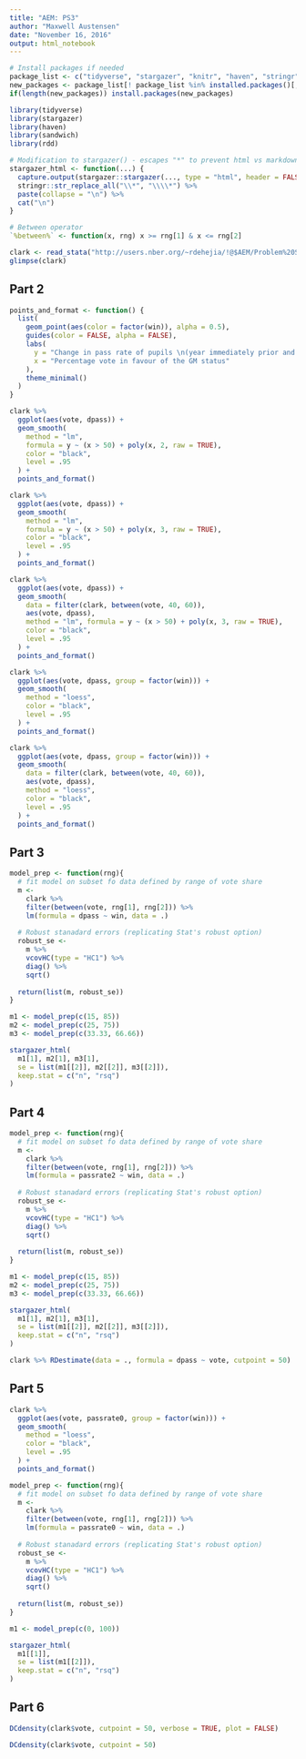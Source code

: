 ```yaml
---
title: "AEM: PS3"
author: "Maxwell Austensen"
date: "November 16, 2016"
output: html_notebook
---
```


```r

# Install packages if needed
package_list <- c("tidyverse", "stargazer", "knitr", "haven", "stringr", "sandwich" , "rdd")
new_packages <- package_list[! package_list %in% installed.packages()[,"Package"]]
if(length(new_packages)) install.packages(new_packages)

library(tidyverse)
library(stargazer)
library(haven)
library(sandwich)
library(rdd)

# Modification to stargazer() - escapes "*" to prevent html vs markdown confusion
stargazer_html <- function(...) {
  capture.output(stargazer::stargazer(..., type = "html", header = FALSE)) %>%
  stringr::str_replace_all("\\*", "\\\\*") %>% 
  paste(collapse = "\n") %>%
  cat("\n")
}

# Between operator
`%between%` <- function(x, rng) x >= rng[1] & x <= rng[2]
```


```r
clark <- read_stata("http://users.nber.org/~rdehejia/!@$AEM/Problem%20Sets/ps3/PS%203%20-%20Clark.dta")
glimpse(clark)
```


## Part 2

```r

points_and_format <- function() {
  list(
    geom_point(aes(color = factor(win)), alpha = 0.5),
    guides(color = FALSE, alpha = FALSE),
    labs(
      y = "Change in pass rate of pupils \n(year immediately prior and two years after vote)",
      x = "Percentage vote in favour of the GM status"
    ),
    theme_minimal()
  )
}

clark %>% 
  ggplot(aes(vote, dpass)) +
  geom_smooth(
    method = "lm", 
    formula = y ~ (x > 50) + poly(x, 2, raw = TRUE), 
    color = "black",
    level = .95
  ) +
  points_and_format()
```

```r
clark %>% 
  ggplot(aes(vote, dpass)) +
  geom_smooth(
    method = "lm", 
    formula = y ~ (x > 50) + poly(x, 3, raw = TRUE), 
    color = "black",
    level = .95
  ) +
  points_and_format()
```


```r
clark %>% 
  ggplot(aes(vote, dpass)) +
  geom_smooth(
    data = filter(clark, between(vote, 40, 60)),
    aes(vote, dpass), 
    method = "lm", formula = y ~ (x > 50) + poly(x, 3, raw = TRUE), 
    color = "black",
    level = .95
  ) +
  points_and_format()
```




```r
clark %>% 
  ggplot(aes(vote, dpass, group = factor(win))) +
  geom_smooth(
    method = "loess", 
    color = "black", 
    level = .95
  ) +
  points_and_format()
```


```r
clark %>% 
  ggplot(aes(vote, dpass, group = factor(win))) +
  geom_smooth(
    data = filter(clark, between(vote, 40, 60)),
    aes(vote, dpass), 
    method = "loess", 
    color = "black", 
    level = .95
  ) +
  points_and_format()
```


## Part 3

```r
model_prep <- function(rng){
  # fit model on subset fo data defined by range of vote share
  m <-
    clark %>% 
    filter(between(vote, rng[1], rng[2])) %>% 
    lm(formula = dpass ~ win, data = .)
  
  # Robust stanadard errors (replicating Stat's robust option)
  robust_se <- 
    m %>% 
    vcovHC(type = "HC1") %>% 
    diag() %>% 
    sqrt()
  
  return(list(m, robust_se))
}

m1 <- model_prep(c(15, 85))
m2 <- model_prep(c(25, 75))
m3 <- model_prep(c(33.33, 66.66))

stargazer_html(
  m1[1], m2[1], m3[1], 
  se = list(m1[[2]], m2[[2]], m3[[2]]),
  keep.stat = c("n", "rsq")
)
```




## Part 4

```r
model_prep <- function(rng){
  # fit model on subset fo data defined by range of vote share
  m <-
    clark %>% 
    filter(between(vote, rng[1], rng[2])) %>% 
    lm(formula = passrate2 ~ win, data = .)
  
  # Robust stanadard errors (replicating Stat's robust option)
  robust_se <- 
    m %>% 
    vcovHC(type = "HC1") %>% 
    diag() %>% 
    sqrt()
  
  return(list(m, robust_se))
}

m1 <- model_prep(c(15, 85))
m2 <- model_prep(c(25, 75))
m3 <- model_prep(c(33.33, 66.66))

stargazer_html(
  m1[1], m2[1], m3[1], 
  se = list(m1[[2]], m2[[2]], m3[[2]]),
  keep.stat = c("n", "rsq")
)
```

```r
clark %>% RDestimate(data = ., formula = dpass ~ vote, cutpoint = 50)
```


## Part 5


```r

clark %>% 
  ggplot(aes(vote, passrate0, group = factor(win))) +
  geom_smooth(
    method = "loess", 
    color = "black", 
    level = .95
  ) +
  points_and_format()
```



```r
model_prep <- function(rng){
  # fit model on subset fo data defined by range of vote share
  m <-
    clark %>% 
    filter(between(vote, rng[1], rng[2])) %>% 
    lm(formula = passrate0 ~ win, data = .)
  
  # Robust stanadard errors (replicating Stat's robust option)
  robust_se <- 
    m %>% 
    vcovHC(type = "HC1") %>% 
    diag() %>% 
    sqrt()
  
  return(list(m, robust_se))
}

m1 <- model_prep(c(0, 100))

stargazer_html(
  m1[[1]],
  se = list(m1[[2]]),
  keep.stat = c("n", "rsq")
)
```

## Part 6
```r
DCdensity(clark$vote, cutpoint = 50, verbose = TRUE, plot = FALSE)
```

```r
DCdensity(clark$vote, cutpoint = 50)
```

